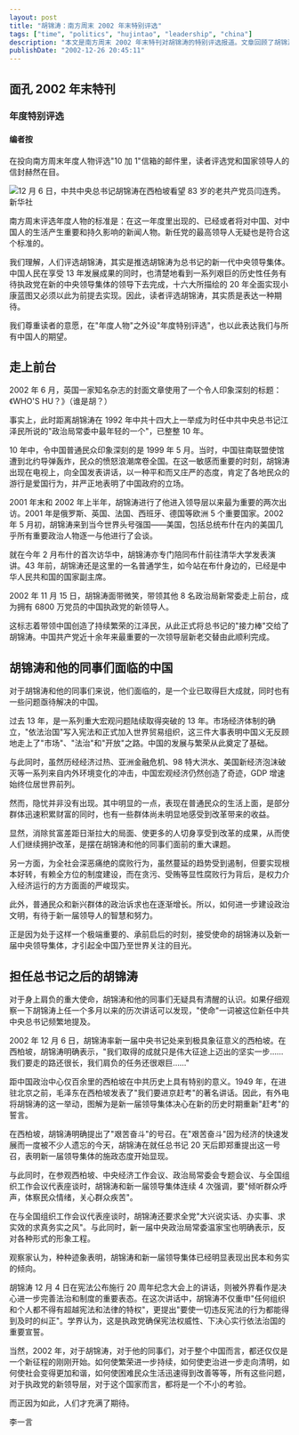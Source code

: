 ```yaml
---
layout: post
title: "胡锦涛：南方周末 2002 年末特别评选"
tags: ["time", "politics", "hujintao", "leadership", "china"]
description: "本文是南方周末 2002 年末特刊对胡锦涛的特别评选报道。文章回顾了胡锦涛从 1992 年进入政治局常委到 2002 年 11 月成为中共总书记的政治历程，分析了他所面临的中国社会现状，包括经济发展成就与贫富差距、腐败等问题。报道指出，胡锦涛在就任初期强调"艰苦奋斗"、"倾听群众呼声"和"求真务实"等治国理念，展现了新一届领导集体的民本和务实倾向。"
publishDate: "2002-12-26 20:45:11"
---
```


## 面孔 2002 年末特刊

### 年度特别评选

#### 编者按

在投向南方周末年度人物评选"10 加 1"信箱的邮件里，读者评选党和国家领导人的信封赫然在目。

![12 月 6 日，中共中央总书记胡锦涛在西柏坡看望 83 岁的老共产党员闫连秀。新华社](http://www.nanfangdaily.com.cn/zm/20021226/tk/200212260736_140897.jpg)

南方周末评选年度人物的标准是：在这一年度里出现的、已经或者将对中国、对中国人的生活产生重要和持久影响的新闻人物。新任党的最高领导人无疑也是符合这个标准的。

我们理解，人们评选胡锦涛，其实是推选胡锦涛为总书记的新一代中央领导集体。中国人民在享受 13 年发展成果的同时，也清楚地看到一系列艰巨的历史性任务有待执政党在新的中央领导集体的领导下去完成，十六大所描绘的 20 年全面实现小康蓝图又必须以此为前提去实现。因此，读者评选胡锦涛，其实质是表达一种期待。

我们尊重读者的意愿，在"年度人物"之外设"年度特别评选"，也以此表达我们与所有中国人的期望。

## 走上前台

2002 年 6 月，英国一家知名杂志的封面文章使用了一个令人印象深刻的标题：《WHO'S HU？》（谁是胡？）

事实上，此时距离胡锦涛在 1992 年中共十四大上一举成为时任中共中央总书记江泽民所说的"政治局常委中最年轻的一个"，已整整 10 年。

10 年中，令中国普通民众印象深刻的是 1999 年 5 月。当时，中国驻南联盟使馆遭到北约导弹轰炸，民众的愤怒浪潮席卷全国。在这一敏感而重要的时刻，胡锦涛出现在电视上，向全国发表讲话，以一种平和而又庄严的态度，肯定了各地民众的游行是爱国行为，并严正地表明了中国政府的立场。

2001 年末和 2002 年上半年，胡锦涛进行了他进入领导层以来最为重要的两次出访。2001 年是俄罗斯、英国、法国、西班牙、德国等欧洲 5 个重要国家。2002 年 5 月初，胡锦涛来到当今世界头号强国——美国，包括总统布什在内的美国几乎所有重要政治人物逐一与他进行了会谈。

就在今年 2 月布什的首次访华中，胡锦涛亦专门陪同布什前往清华大学发表演讲。43 年前，胡锦涛还是这里的一名普通学生，如今站在布什身边的，已经是中华人民共和国的国家副主席。

2002 年 11 月 15 日，胡锦涛面带微笑，带领其他 8 名政治局新常委走上前台，成为拥有 6800 万党员的中国执政党的新领导人。

这标志着带领中国创造了持续繁荣的江泽民，从此正式将总书记的"接力棒"交给了胡锦涛。中国共产党近十余年来最重要的一次领导层新老交替由此顺利完成。

## 胡锦涛和他的同事们面临的中国

对于胡锦涛和他的同事们来说，他们面临的，是一个业已取得巨大成就，同时也有一些问题亟待解决的中国。

过去 13 年，是一系列重大宏观问题陆续取得突破的 13 年。市场经济体制的确立，"依法治国"写入宪法和正式加入世界贸易组织，这三件大事表明中国义无反顾地走上了"市场"、"法治"和"开放"之路。中国的发展与繁荣从此奠定了基础。

与此同时，虽然历经经济过热、亚洲金融危机、98 特大洪水、美国新经济泡沫破灭等一系列来自内外环境变化的冲击，中国宏观经济仍然创造了奇迹，GDP 增速始终位居世界前列。

然而，隐忧并非没有出现。其中明显的一点，表现在普通民众的生活上面，是部分群体迅速积累财富的同时，也有一些群体尚未明显地感受到改革带来的收益。

显然，消除贫富差距日渐拉大的局面、使更多的人切身享受到改革的成果，从而使人们继续拥护改革，是摆在胡锦涛和他的同事们面前的重大课题。

另一方面，为全社会深恶痛绝的腐败行为，虽然蔓延的趋势受到遏制，但要实现根本好转，有赖全方位的制度建设，而在贪污、受贿等显性腐败行为背后，是权力介入经济运行的方方面面的严峻现实。

此外，普通民众和新兴群体的政治诉求也在逐渐增长。所以，如何进一步建设政治文明，有待于新一届领导人的智慧和努力。

正是因为处于这样一个极端重要的、承前启后的时刻，接受使命的胡锦涛以及新一届中央领导集体，才引起全中国乃至世界关注的目光。

## 担任总书记之后的胡锦涛

对于身上肩负的重大使命，胡锦涛和他的同事们无疑具有清醒的认识。如果仔细观察一下胡锦涛上任一个多月以来的历次讲话可以发现，"使命"一词被这位新任中共中央总书记频繁地提及。

2002 年 12 月 6 日，胡锦涛率新一届中央书记处来到极具象征意义的西柏坡。在西柏坡，胡锦涛明确表示，"我们取得的成就只是伟大征途上迈出的坚实一步……我们要走的路还很长，我们肩负的任务还很艰巨……"

距中国政治中心仅百余里的西柏坡在中共历史上具有特别的意义。1949 年，在进驻北京之前，毛泽东在西柏坡发表了"我们要进京赶考"的著名讲话。因此，有外电将胡锦涛的这一举动，图解为是新一届领导集体决心在新的历史时期重新"赶考"的誓言。

在西柏坡，胡锦涛明确提出了"艰苦奋斗"的号召。在"艰苦奋斗"因为经济的快速发展而一度被不少人遗忘的今天，胡锦涛在就任总书记 20 天后即郑重提出这一号召，表明新一届领导集体的施政态度开始显现。

与此同时，在参观西柏坡、中央经济工作会议、政治局常委会专题会议、与全国组织工作会议代表座谈时，胡锦涛和新一届领导集体连续 4 次强调，要"倾听群众呼声，体察民众情绪，关心群众疾苦"。

在与全国组织工作会议代表座谈时，胡锦涛还要求全党"大兴说实话、办实事、求实效的求真务实之风"。与此同时，新一届中央政治局常委温家宝也明确表示，反对各种形式的形象工程。

观察家认为，种种迹象表明，胡锦涛和新一届领导集体已经明显表现出民本和务实的倾向。

胡锦涛 12 月 4 日在宪法公布施行 20 周年纪念大会上的讲话，则被外界看作是决心进一步完善法治和制度的重要表态。在这次讲话中，胡锦涛不仅重申"任何组织和个人都不得有超越宪法和法律的特权"，更提出"要使一切违反宪法的行为都能得到及时的纠正"。学界认为，这是执政党确保宪法权威性、下决心实行依法治国的重要宣誓。

当然，2002 年，对于胡锦涛，对于他的同事们，对于整个中国而言，都还仅仅是一个新征程的刚刚开始。如何使繁荣进一步持续，如何使吏治进一步走向清明，如何使社会变得更加和谐，如何使困难民众生活迅速得到改善等等，所有这些问题，对于执政党的新领导层，对于这个国家而言，都将是一个不小的考验。

而正因为如此，人们才充满了期待。

李一言
